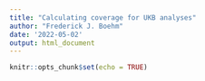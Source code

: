 ```yaml
---
title: "Calculating coverage for UKB analyses"
author: "Frederick J. Boehm"
date: '2022-05-02'
output: html_document
---
```


```r
knitr::opts_chunk$set(echo = TRUE)
```

